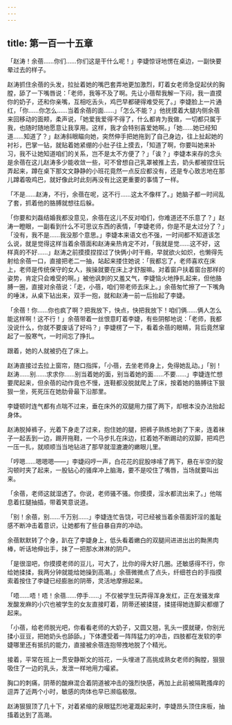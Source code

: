 ```yaml
---
---
---
```

title: 第一百一十五章
---



「赵涛！余蓓……你们……你们这是干什么呢！」李婕惊讶地愣在桌边，一副快要晕过去的样子。

赵涛抓住余蓓的头发，拉扯着她的嘴巴套弄地更加激烈，盯着女老师急促起伏的胸膛，舔了一下嘴唇说：「老师，我等不及了啊。先让小蓓帮我解一下闷，我一直摸你的奶子，还和你亲嘴，互相吃舌头，鸡巴早都硬得难受死了。」李婕脸上一片通红，「你……你怎么……当着余蓓的面……」「怎么不能？」他抚摸着大腿内侧余蓓来回移动的面颊，柔声说，「她爱我爱得不得了，什么都肯为我做，一切都只属于我，也随时随地愿意让我享用。这样，我才会特别喜爱她啊。」「她……她已经知道……知道了？」赵涛斜眼瞄向她，突然伸手把她拖到了自己身边，往上扯起她的衬衫，巴掌一钻，就贴着她紧绷的小肚子往上摸去，「知道了啊，你要叫她来补习，我不让她知道咱们的关系，岂不是太不方便了？」「诶？」李婕本来存的念头是余蓓在这儿赵涛多少能收敛一些，可不曾想自己乳罩被推上去，奶头都被捏住玩弄起来，蹲在桌下那文文静静的小班花竟然一点反应都没有，还是专心致志地在那儿蹲着吸鸡巴，就好像此时此刻再没有比这更重要的事情了一样。

「不是……赵涛，不行，余蓓在呢，这不行……这太不像样了。」她脑子都一时间乱了套，抓着他的胳膊就想往后躲。

「你要和刘磊结婚我都没意见，余蓓在这儿不反对咱们，你难道还不乐意了？」赵涛一瞪眼，一副看到什么不可思议东西的表情，「李婕老师，你是不是太过分了？」「没有，我不是……我没那个意思。」李婕本来语文也不强，一时间都不知道该怎么说，就是觉得这样当着余蓓面和赵涛亲热肯定不对，「我就是觉……这不好，这样真的不好……」赵涛之前摸摸捏捏过了快俩小时干瘾，早就欲火如炽，也懒得先射给余蓓一口，直接把老二一抽，站起来搂住她说：「我都忘了，老师喜欢在床上，老师是传统保守的女人，挨操就要在床上才舒服嘛。对着窗户扶着窗台那样的姿势，肯定只会难受的啊。」被他讽刺的又羞又气，李婕恼火地挣扎起来，但他胳膊一圈，直接对余蓓说：「走，小蓓，咱们带老师去床上。」余蓓匆忙擦了一下嘴角的唾沫，从桌下钻出来，双手一抱，就和赵涛一前一后抬起了李婕。

「余蓓！你……你也疯了啊？把我放下，快点，快把我放下！咱们俩……俩人怎么能这样啊！这不行！」余蓓带着一丝恨意盯着李婕，有些阴郁地说：「老师，我都没说什么，你就不要废话了好吗？」李婕楞了一下，看着余蓓的眼睛，背后竟然窜起了一股寒气，一时间忘了挣扎。

跟着，她的人就被扔在了床上。

赵涛直接过去拉上窗帘，随口指挥，「小蓓，去坐老师身上，免得她乱动。」「别！赵涛……别……求求你……别当着她的面，别当着她的面……不要……」李婕连忙想要爬起来，但余蓓的动作竟也不慢，连鞋都没脱就爬上了床，按着她的胳膊往下狠狠一坐，死死压在她肋骨最下沿那里。

李婕顿时连气都有点喘不过来，垂在床外的双腿用力摆了两下，却根本没办法抬起身体。

赵涛脱掉裤子，光着下身走了过来，抱住她的腿，把裤子熟练地剥了下来，连着袜子一起丢到一边，踢开拖鞋，一个马步扎在床边，扛着她不断踢动的双脚，把鸡巴一压一扎，就顺顺当当地钻进了那早就湿漉漉的嫩眼儿里。

「哼嗯……嗯嗯嗯——」李婕闷哼一声，白花花的屁股哆嗦了两下，悬在半空的腚沟顿时夹了起来，一股钻心的骚痒冲上脑海，要不是咬住了嘴唇，当场就要叫出来。

「余蓓，老师这就湿透了。你说，老师骚不骚。你摸摸，淫水都流出来了。」他喘息着扛腿抽插，带着笑意说道。

「别！余蓓，别……千万别……」李婕连忙告饶，可已经被当着余蓓面奸淫的羞耻感不断冲击着意识，让她都有了些自暴自弃的冲动。

余蓓默默转了个身，趴在了李婕身上，低头看着嫩白的双腿间进进出出的黝黑肉棒，听话地伸出手，抹了一把那水淋淋的阴户。

「是很湿吧，你摸摸老师的豆儿，可大了，比你的得大好几圈。还敏感得不行，你给她揉揉，我两分钟就能给她操到高潮。」余蓓微微点了点头，纤细苍白的手指摸索着按住了李婕已经膨胀的阴蒂，灵活地摩擦起来。

「唔……唔！唔！余蓓……停手……」不仅被学生玩弄得浑身发红，正在发骚发痒发酸发麻的小穴也被学生的女友直接盯着，阴蒂还被揉搓，揉搓得她连脚尖都绷了起来。

「小蓓，给老师脱光吧，你看看老师的大奶子，又圆又翘，乳头一摸就硬，你别光揉小豆豆，把她奶头也舔舔。」下体遭受着一阵阵猛力的冲击，四肢都在发软的李婕哪里还有抵抗的能力，直接被余蓓连抱带拽地脱了个精光。

接着，平常在班上一贯安静斯文的班花，一头埋进了高挑成熟女老师的胸膛，狠狠吸住了一边的乳头，发泄一样地用力嘬紧。

胸口的刺痛，阴蒂的酸麻混合着阴道被冲击的强烈快感，再加上此前被隔靴搔痒的逗弄了近两个小时，敏感的肉体也早已濒临极限。

赵涛狠狠顶了几十下，对着紧缩的泉眼猛烈地灌溉起来时，李婕昂头顶住床板，抽搐着达到了高潮。